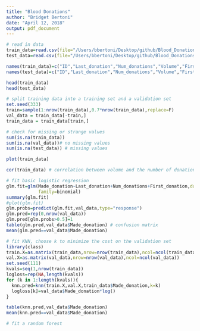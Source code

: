 ---
title: "Blood Donations"
author: "Bridget Bertoni"
date: "April 12, 2018"
output: pdf_document
---

```{r, fig.width=8, fig.height=8}
# read in data
train_data=read.csv(file="/Users/bbertoni/Desktop/github/Blood_Donations/training_data.csv",header=T)
test_data=read.csv(file="/Users/bbertoni/Desktop/github/Blood_Donations/test_data.csv",header=T)

names(train_data)=c("ID","Last_donation","Num_donations","Volume","First_donation","Made_donation")
names(test_data)=c("ID","Last_donation","Num_donations","Volume","First_donation")

head(train_data)
head(test_data)

# split training data into a training set and a validation set
set.seed(333)
train=sample(1:nrow(train_data),0.7*nrow(train_data),replace=F)
val_data = train_data[-train,]
train_data = train_data[train,]

# check for missing or strange values
sum(is.na(train_data))
sum(is.na(val_data))# no missing values
sum(is.na(test_data)) # missing values

plot(train_data)

cor(train_data) # correlation between volume and the number of donations is 1

# fit basic logistic regression
glm.fit=glm(Made_donation~Last_donation+Num_donations+First_donation,data=train_data,
            family=binomial)
summary(glm.fit)
#plot(glm.fit)
glm.probs=predict(glm.fit,val_data,type="response")
glm.pred=rep(0,nrow(val_data))
glm.pred[glm.probs>0.5]=1
table(glm.pred,val_data$Made_donation) # confusion matrix
mean(glm.pred==val_data$Made_donation)

# fit KNN, choose k to minimize the cost on the validation set
library(class)
train.X=as.matrix(train_data,nrow=nrow(train_data),ncol=ncol(train_data))
val.X=as.matrix(val_data,nrow=nrow(val_data),ncol=ncol(val_data))
set.seed(111)
kvals=seq(1,nrow(train_data))
logloss=rep(NA,length(kvals))
for (k in 1:length(kvals)){
  knn.pred=knn(train.X,val.X,train_data$Made_donation,k=k)
  logloss[k]=val_data$Made_donation*log()
}

table(knn.pred,val_data$Made_donation)
mean(knn.pred==val_data$Made_donation)

# fit a random forest

```

